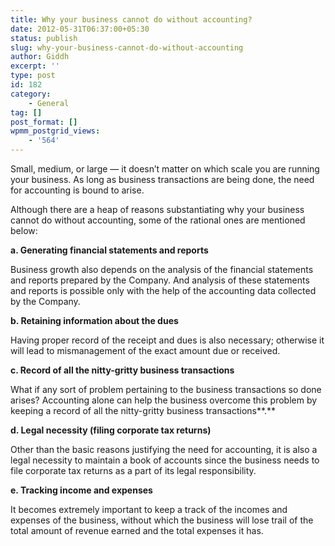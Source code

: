 ```yaml
---
title: Why your business cannot do without accounting?
date: 2012-05-31T06:37:00+05:30
status: publish
slug: why-your-business-cannot-do-without-accounting
author: Giddh
excerpt: ''
type: post
id: 182
category:
    - General
tag: []
post_format: []
wpmm_postgrid_views:
    - '564'
---
```

Small, medium, or large — it doesn’t matter on which scale you are running your business. As long as business transactions are being done, the need for accounting is bound to arise.

Although there are a heap of reasons substantiating why your business cannot do without accounting, some of the rational ones are mentioned below:

**a. Generating financial statements and reports**

Business growth also depends on the analysis of the financial statements and reports prepared by the Company. And analysis of these statements and reports is possible only with the help of the accounting data collected by the Company.

**b. Retaining information about the dues**

Having proper record of the receipt and dues is also necessary; otherwise it will lead to mismanagement of the exact amount due or received.

**c. Record of all the nitty-gritty business transactions**

What if any sort of problem pertaining to the business transactions so done arises? Accounting alone can help the business overcome this problem by keeping a record of all the nitty-gritty business transactions**.**

**d. Legal necessity (filing corporate tax returns)**

Other than the basic reasons justifying the need for accounting, it is also a legal necessity to maintain a book of accounts since the business needs to file corporate tax returns as a part of its legal responsibility.

**e. Tracking income and expenses**

It becomes extremely important to keep a track of the incomes and expenses of the business, without which the business will lose trail of the total amount of revenue earned and the total expenses it has.